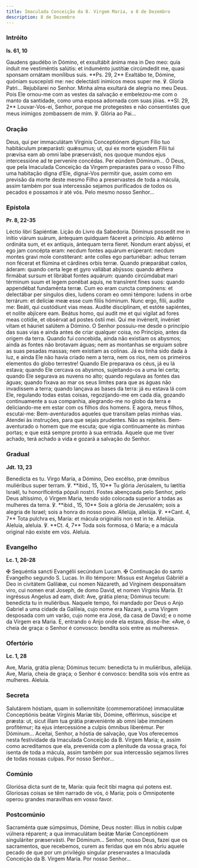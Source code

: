```yaml
---
title: Imaculada Conceição da B. Virgem Maria, a 8 de Dezembro
description: 8 de Dezembro
---
```


### Intróito

**Is. 61, 10**

<div class="side-by-side not-content">
  <span>
    Gaudens gaudébo in Dómino, et exsultábit ánima mea in Deo meo: quia índuit
    me vestiméntis salútis: et induménto justítiæ circúmdedit me, quasi sponsam
    ornátam monílibus suis. **Ps. 29, 2** Exaltábo te, Dómine, quóniam
    suscepísti me: nec delectásti inimícos meos super me. ℣. Gloria Patri...
  </span>
  <span>
    Rejubilarei no Senhor. Minha alma exultará de alegria no meu Deus. Pois Ele
    ornou-me com as vestes da salvação e embelezou-me com o manto da santidade,
    como uma esposa adornada com suas jóias. **Sl. 29, 2** Louvar-Vos-ei,
    Senhor, porque me protegestes e não consentistes que meus inimigos zombassem
    de mim. ℣. Glória ao Pai...
  </span>
</div>

### Oração

<div class="side-by-side not-content">
  <span>
    Deus, qui per immaculátam Vírginis Conceptiónem dignum Fílio tuo habitáculum
    præparásti: quǽsumus; ut, qui ex morte ejúsdem Filii tui prævísa eam ab omni
    labe præservásti, nos quoque mundos ejus intercessióne ad te perveníre
    concédas. Per eúndem Dóminum...
  </span>
  <span>
    Ó Deus, que pela Imaculada Conceição da Virgem preparastes para o vosso
    Filho uma habitação digna d’Ele, dignai-Vos permitir que, assim como em
    previsão da morte deste mesmo Filho a preservastes de toda a mácula, assim
    também por sua intercessão sejamos purificados de todos os pecados e
    possamos ir até vós. Pelo mesmo nosso Senhor...
  </span>
</div>

### Epístola

**Pr. 8, 22-35**

<div class="side-by-side not-content">
  <span>Léctio libri Sapiéntiæ.</span>
  <span>Lição do Livro da Sabedoria.</span>
  <span>
    Dóminus possedit me in inítio viárum suárum, ántequam quidquam fáceret a
    princípio. Ab ætérno ordináta sum, et ex antíquis, ántequam terra fíeret.
    Nondum erant abýssi, et ego jam concépta eram: necdum fontes aquárum
    erúperant: necdum montes gravi mole constíterant: ante colles ego
    parturiébar: adhuc terram non fécerat et flúmina et cárdines orbis terræ.
    Quando præparábat cœlos, áderam: quando certa lege et gyro vallábat abýssos:
    quando ǽthera firmábat sursum et librábat fontes aquárum: quando circúmdabat
    mari términum suum et legem ponébat aquis, ne transírent fines suos: quando
    appendébat fundaménta terræ. Cum eo eram cuncta compónens: et delectábar per
    síngulos dies, ludens coram eo omni témpore: ludens in orbe terrárum: et
    delíciæ meæ esse cum filiis hóminum. Nunc ergo, filii, audíte me: Beáti, qui
    custódiunt vias meas. Audíte disciplínam, et estóte sapiéntes, et nolíte
    abjícere eam. Beátus homo, qui audit me et qui vígilat ad fores meas
    cotídie, et obsérvat ad postes óstii mei. Qui me invénerit, invéniet vitam
    et háuriet salútem a Dómino.
  </span>
  <span>
    O Senhor possuiu-me desde o princípio das suas vias e ainda antes de criar
    qualquer coisa, no Princípio, antes da origem da terra. Quando fui
    concebida, ainda não existiam os abysmos; ainda as fontes não brotavam
    águas; nem as montanhas se erguiam sobre as suas pesadas massas; nem
    existiam as colinas. Já eu tinha sido dada à luz, e ainda Ele não havia
    criado nem a terra, nem os rios, nem os primeiros elementos do globo
    terrestre! Quando Ele preparava os céus, já eu lá estava; quando Ele cercava
    os abysmos, sujeitando-os a uma lei certa; quando Ele segurava as nuvens no
    alto; quando regulava as fontes das águas; quando fixava ao mar os seus
    limites para que as águas não invadissem a terra; quando lançava as bases da
    terra: já eu estava lá com Ele, regulando todas estas coisas, regozijando-me
    em cada dia, gozando continuamente a sua companhia, alegrando-me no globo da
    terra e deliciando-me em estar com os filhos dos homens. E agora, meus
    filhos, escutai-me: Bem-aventurados aqueles que transitam pelas minhas vias.
    Atendei às instruções, para que sejais prudentes. Não as rejeiteis.
    Bem-aventurado o homem que me escuta; que vigia continuamente às minhas
    portas; e que está sempre pronto à sua entrada. Aquele que me tiver achado,
    terá achado a vida e gozará a salvação do Senhor.
  </span>
</div>

### Gradual

**Jdt. 13, 23**

<div class="side-by-side not-content">
  <span>
    Benedícta es tu. Virgo María, a Dómino, Deo excélso, præ ómnibus muliéribus
    super terram. ℣. **ibid., 15, 10** Tu glória Jerúsalem, tu lætítia Israël,
    tu honorificéntia pópuli nostri.
  </span>
  <span>
    Fostes abençoada pelo Senhor, pelo Deus altíssimo, ó Virgem Maria, tendo
    sido colocada superior a todas as mulheres da terra. ℣. **ibid., 15, 10**
    Sois a glória de Jerusalém; sois a alegria de Israel; sois a honra do nosso
    povo.
  </span>
  <span>
    Allelúja, allelúja. ℣. **Cant. 4, 7** Tota pulchra es, María: et mácula
    originális non est in te. Allelúja.
  </span>
  <span>
    Aleluia, aleluia. ℣. **Ct. 4, 7** Toda sois formosa, ó Maria; e a mácula
    original não existe em vós. Aleluia.
  </span>
</div>

### Evangelho

**Lc. 1, 26-28**

<div class="side-by-side not-content">
  <span>
    <span class="text-red-500">✠</span> Sequéntia sancti Evangélii secúndum
    Lucam.
  </span>
  <span>
    <span class="text-red-500">✠</span> Continuação do santo Evangelho segundo
    S. Lucas.
  </span>
  <span>
    In illo témpore: Missus est Angelus Gábriël a Deo in civitátem Galilǽæ, cui
    nomen Názareth, ad Vírginem desponsátam viro, cui nomen erat Joseph, de domo
    David, et nomen Vírginis María. Et ingréssus Angelus ad eam, dixit: Ave,
    grátia plena; Dóminus tecum: benedícta tu in muliéribus.
  </span>
  <span>
    Naquele tempo, foi mandado por Deus o Anjo Gabriel a uma cidade da Galileia,
    cujo nome era Nazaré, a uma Virgem desposada com um varão, cujo nome era
    José, da casa de David; e o nome da Virgem era Maria. E, entrando o Anjo
    onde ela estava, disse-lhe: «Ave, ó cheia de graça: o Senhor é convosco:
    bendita sois entre as mulheres».
  </span>
</div>

### Ofertório

**Lc. 1, 28**

<div class="side-by-side not-content">
  <span>
    Ave, María, grátia plena; Dóminus tecum: benedícta tu in muliéribus,
    allelúja.
  </span>
  <span>
    Ave, Maria, cheia de graça; o Senhor é convosco: bendita sois vós entre as
    mulheres. Aleluia.
  </span>
</div>

### Secreta

<div class="side-by-side not-content">
  <span>
    Salutárem hóstiam, quam in sollemnitáte (commemoratióne) immaculátæ
    Conceptiónis beátæ Vírginis Maríæ tibi, Dómine, offérimus, súscipe et
    præsta: ut, sicut illam tua grátia præveniénte ab omni labe immúnem
    profitémur; ita ejus intercessióne a culpis ómnibus liberémur. Per
    Dóminum...
  </span>
  <span>
    Aceitai, Senhor, a hóstia de salvação, que Vos oferecemos nesta festividade
    da Imaculada Conceição da B. Virgem Maria; e, assim como acreditamos que
    ela, prevenida com a plenitude da vossa graça, foi isenta de toda a mácula,
    assim também por sua intercessão sejamos livres de todas nossas culpas. Por
    nosso Senhor...
  </span>
</div>

### Comúnio

<div class="side-by-side not-content">
  <span>
    Gloriósa dicta sunt de te, María: quia fecit tibi magna qui potens est.
  </span>
  <span>
    Gloriosas coisas se têm narrado de vós, ó Maria; pois o Omnipotente operou
    grandes maravilhas em vosso favor.
  </span>
</div>

### Postcomúnio

<div class="side-by-side not-content">
  <span>
    Sacraménta quæ súmpsimus, Dómine, Deus noster: illíus in nobis culpæ vúlnera
    réparent; a qua immaculátam beátæ Maríæ Conceptiónem singuláriter
    præservásti. Per Dóminum...
  </span>
  <span>
    Senhor, nosso Deus, fazei que os sacramentos, que recebemos, curem as
    feridas que em nós abriu aquele pecado de que por um privilégio singular
    preservastes a Imaculada Conceição da B. Virgem Maria. Por nosso Senhor...
  </span>
</div>
